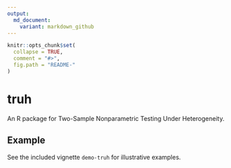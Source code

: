 ```yaml
---
output:
  md_document:
    variant: markdown_github
---
```


<!-- README.md is generated from README.Rmd. Please edit that file -->

```r
knitr::opts_chunk$set(
  collapse = TRUE,
  comment = "#>",
  fig.path = "README-"
)
```

# truh

An R package for Two-Sample Nonparametric Testing Under Heterogeneity.

## Example

See the included vignette `demo-truh` for illustrative examples.
